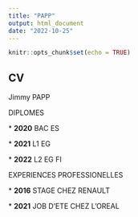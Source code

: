 ```yaml
---
title: "PAPP"
output: html_document
date: "2022-10-25"
---
```


```r
knitr::opts_chunk$set(echo = TRUE)
```

## CV

Jimmy PAPP

DIPLOMES

\* **2020** BAC ES

\* **2021** L1 EG

\* **2022** L2 EG FI

EXPERIENCES PROFESSIONELLES

\* **2016** STAGE CHEZ RENAULT

\* **2021** JOB D'ETE CHEZ L'OREAL
